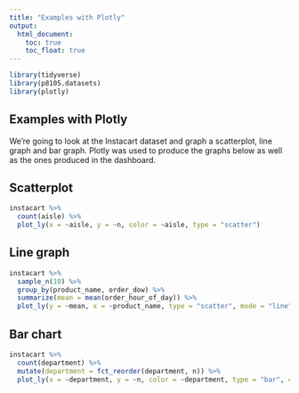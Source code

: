 ```yaml
---
title: "Examples with Plotly"
output: 
  html_document:
    toc: true
    toc_float: true
---
```

```r
library(tidyverse)
library(p8105.datasets)
library(plotly)
```


## Examples with Plotly
We're going to look at the Instacart dataset and graph a scatterplot, line graph and bar graph. Plotly was used to produce the graphs below as well as the ones produced in the dashboard. 

## Scatterplot
```r
instacart %>%
  count(aisle) %>%
  plot_ly(x = ~aisle, y = ~n, color = ~aisle, type = "scatter")
```


## Line graph
```r
instacart %>% 
  sample_n(10) %>%
  group_by(product_name, order_dow) %>% 
  summarize(mean = mean(order_hour_of_day)) %>% 
  plot_ly(y = ~mean, x = ~product_name, type = "scatter", mode = "line")
```

## Bar chart
```r
instacart %>% 
  count(department) %>% 
  mutate(department = fct_reorder(department, n)) %>% 
  plot_ly(x = ~department, y = ~n, color = ~department, type = "bar", colors = "viridis")
```



